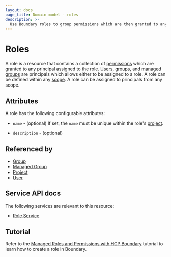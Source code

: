 ```yaml
---
layout: docs
page_title: Domain model - roles
description: >-
  Use Boundary roles to group permissions which are then granted to any user or group assigned to the role. Learn about the attributes you can configure for roles.
---
```


# Roles

A role is a resource
that contains a collection of [permissions][]
which are granted to any principal assigned to the role.
[Users][], [groups][], and [managed groups][] are principals
which allows either to be assigned to a role.
A role can be defined within any [scope][].
A role can be assigned to principals from any scope.

## Attributes

A role has the following configurable attributes:

- `name` - (optional)
  If set, the `name` must be unique within the role's [project][].

- `description` - (optional)

## Referenced by

- [Group][]
- [Managed Group][]
- [Project][]
- [User][]

[group]: /boundary/docs/concepts/domain-model/groups
[groups]: /boundary/docs/concepts/domain-model/groups
[managed group]: /boundary/docs/concepts/domain-model/managed-groups
[managed groups]: /boundary/docs/concepts/domain-model/managed-groups
[permissions]: /boundary/docs/concepts/security/permissions
[project]: /boundary/docs/concepts/domain-model/scopes#projects
[scope]: /boundary/docs/concepts/domain-model/scopes
[user]: /boundary/docs/concepts/domain-model/users
[users]: /boundary/docs/concepts/domain-model/users

## Service API docs

The following services are relevant to this resource:

- [Role Service](/boundary/api-docs/role-service)

## Tutorial

Refer to the [Managed Roles and Permissions with HCP Boundary](/boundary/tutorials/hcp-administration/hcp-manage-roles) tutorial to learn how to create a role in Boundary.
